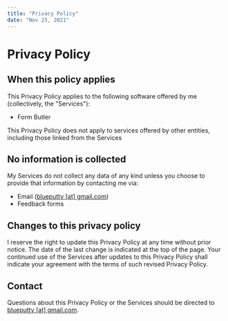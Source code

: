 ```yaml
---
title: "Privacy Policy"
date: "Nov 25, 2021"
---
```


# Privacy Policy

## When this policy applies

This Privacy Policy applies to the following software offered by me (collectively, the "Services"):

- Form Butler
<!-- - Tabs Aside -->

This Privacy Policy does not apply to services offered by other entities, including those linked from the Services

## No information is collected

My Services do not collect any data of any kind unless you choose to provide that information by contacting me via:

- Email ([blueputty [at] gmail.com](mailto:blueputty01@gmail.com))
- Feedback forms

## Changes to this privacy policy

I reserve the right to update this Privacy Policy at any time without prior notice. The date of the last change is indicated at the top of the page. Your continued use of the Services after updates to this Privacy Policy shall indicate your agreement with the terms of such revised Privacy Policy.

## Contact

Questions about this Privacy Policy or the Services should be directed to [blueputty [at] gmail.com](mailto:blueputty01@gmail.com).
